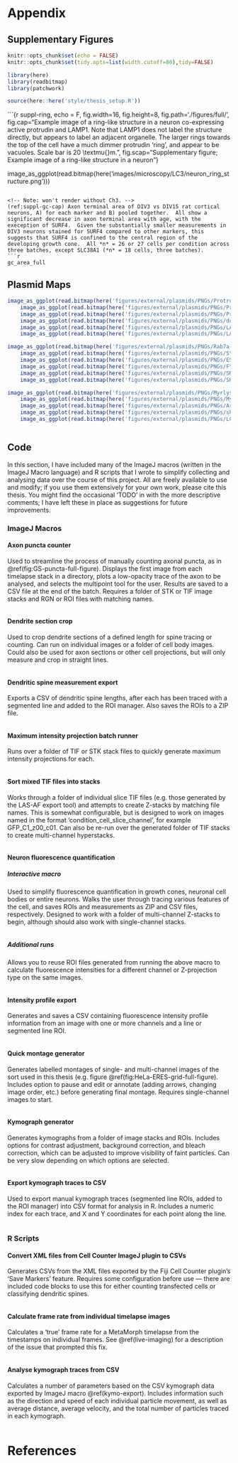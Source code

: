 ```{=latex}
\markboth{APPENDIX}{}
```

# Appendix {.unnumbered #APPENDIX}

## Supplementary Figures {.unnumbered #SUPPLEMENT}

```r
knitr::opts_chunk$set(echo = FALSE)
knitr::opts_chunk$set(tidy.opts=list(width.cutoff=80),tidy=FALSE)
```

```r
library(here)
library(readbitmap)
library(patchwork)

source(here::here('style/thesis_setup.R'))
```


```{r suppl-ring, echo = F, fig.width=16, fig.height=8, fig.path='./figures/full/', fig.cap="Example image of a ring-like structure in a neuron co-expressing active protrudin and LAMP1.  Note that LAMP1 does not label the structure directly, but appears to label an adjacent organelle.  The larger rings towards the top of the cell have a much dimmer protrudin 'ring', and appear to be vacuoles.  Scale bar is 20 \\textmu{}m.", fig.scap="Supplementary figure; Example image of a ring-like structure in a neuron"}

image_as_ggplot(read.bitmap(here('images/microscopy/LC3/neuron_ring_structure.png')))
```

<!-- Note: won't render without Ch3. -->
(ref:suppl-gc-cap) Axon terminal area of DIV3 vs DIV15 rat cortical neurons, A) for each marker and B) pooled together.  All show a significant decrease in axon terminal area with age, with the exeception of SURF4.  Given the substantially smaller measurements in DIV3 neurons stained for SURF4 compared to other markers, this suggests that SURF4 is confined to the central region of the developing growth cone.  All *n* = 26 or 27 cells per condition across three batches, except SLC38A1 (*n* = 18 cells, three batches).
```r

gc_area_full
```



## Plasmid Maps {#plasmid-maps}

```r
image_as_ggplot(read.bitmap(here('figures/external/plasmids/PNGs/Protrudin-EGFP_SYN_map.html.png'))) +
	image_as_ggplot(read.bitmap(here('figures/external/plasmids/PNGs/Protrudin-EGFP_CAG_map.html.png'))) +
	image_as_ggplot(read.bitmap(here('figures/external/plasmids/PNGs/Protrudin-mCherry_SYN_map.html.png'))) +
	image_as_ggplot(read.bitmap(here('figures/external/plasmids/PNGs/dual-GFP_map.html.png'))) +
	image_as_ggplot(read.bitmap(here('figures/external/plasmids/PNGs/LAMP1-RFP_map.html.png'))) +
	image_as_ggplot(read.bitmap(here('figures/external/plasmids/PNGs/LAMP1-mNeonGreen_map.html.png'))) + plot_layout(ncol = 2)
```

```r
image_as_ggplot(read.bitmap(here('figures/external/plasmids/PNGs/Rab7a-mEmerald_map.html.png'))) +
	image_as_ggplot(read.bitmap(here('figures/external/plasmids/PNGs/St3Gal5-GFP_map.html.png'))) +
	image_as_ggplot(read.bitmap(here('figures/external/plasmids/PNGs/ESCargo-Crimson_map.html.png'))) +
	image_as_ggplot(read.bitmap(here('figures/external/plasmids/PNGs/FYCO1-EGFP_map.html.png'))) +
	image_as_ggplot(read.bitmap(here('figures/external/plasmids/PNGs/SKIP-GFP_map.html.png'))) +
	image_as_ggplot(read.bitmap(here('figures/external/plasmids/PNGs/SKIP-mNeonGreen_map.html.png'))) + plot_layout(ncol = 2)
```

```r
image_as_ggplot(read.bitmap(here('figures/external/plasmids/PNGs/Myrlysin-MYC_map.html.png'))) +
	image_as_ggplot(read.bitmap(here('figures/external/plasmids/PNGs/Myrlysin-EGFP_map.html.png'))) +
	image_as_ggplot(read.bitmap(here('figures/external/plasmids/PNGs/Arl8b-GFP_map.html.png'))) +
	image_as_ggplot(read.bitmap(here('figures/external/plasmids/PNGs/shRNA_map.html.png'))) +
	image_as_ggplot(read.bitmap(here('figures/external/plasmids/PNGs/LC3-RFP_map.html.png')))  + plot_layout(ncol = 2)



```


## Code {.unnumbered #CODE}

In this section, I have included many of the ImageJ macros (written in the ImageJ Macro language) and R scripts that I wrote to simplify collecting and analysing data over the course of this project.  All are freely available to use and modify; if you use them extensively for your own work, please cite this thesis.  You might find the occasional 'TODO' in with the more descriptive comments; I have left these in place as suggestions for future improvements.

### ImageJ Macros

#### Axon puncta counter
Used to streamline the process of manually counting axonal puncta, as in \@ref(fig:GS-puncta-full-figure).  Displays the first image from each timelapse stack in a directory, plots a low-opacity trace of the axon to be analysed, and selects the multipoint tool for the user.  Results are saved to a CSV file at the end of the batch.  Requires a folder of STK or TIF image stacks and RGN or ROI files with matching names. 
```Rcpp
```
#### Dendrite section crop {#dend-crop}
Used to crop dendrite sections of a defined length for spine tracing or counting.  Can run on individual images or a folder of cell body images.  Could also be used for axon sections or other cell projections, but will only measure and crop in straight lines.
```Rcpp
```
#### Dendritic spine measurement export
Exports a CSV of dendritic spine lengths, after each has been traced with a segmented line and added to the ROI manager.  Also saves the ROIs to a ZIP file.
```Rcpp
```
#### Maximum intensity projection batch runner
Runs over a folder of TIF or STK stack files to quickly generate maximum intensity projections for each.
```Rcpp
```
#### Sort mixed TIF files into stacks
Works through a folder of individual slice TIF files (e.g. those generated by the LAS-AF export tool) and attempts to create Z-stacks by matching file names.  This is somewhat configurable, but is designed to work on images named in the format 'condition_cell_slice_channel', for example GFP_C1_z00_c01.  Can also be re-run over the generated folder of TIF stacks to create multi-channel hyperstacks. 
```Rcpp
```
#### Neuron fluorescence quantification
##### Interactive macro {#fluor-quant}
Used to simplify fluorescence quantification in growth cones, neuronal cell bodies or entire neurons.  Walks the user through tracing various features of the cell, and saves ROIs and measurements as ZIP and CSV files, respectively.  Designed to work with a folder of multi-channel Z-stacks to begin, although should also work with single-channel stacks.
```Rcpp
```
##### Additional runs
Allows you to reuse ROI files generated from running the above macro to calculate fluorescence intensities for a different channel or Z-projection type on the same images.
```Rcpp
```
#### Intensity profile export
Generates and saves a CSV containing fluorescence intensity profile information from an image with one or more channels and a line or segmented line ROI.  
```Rcpp
```
#### Quick montage generator
Generates labelled montages of single- and multi-channel images of the sort used in this thesis (e.g. figure \@ref(fig:HeLa-ERES-grid-full-figure).  Includes option to pause and edit or annotate (adding arrows, changing image order, etc.) before generating final montage.  Requires single-channel images to start. 
```Rcpp
```
#### Kymograph generator
Generates kymographs from a folder of image stacks and ROIs.  Includes options for contrast adjustment, background correction, and bleach correction, which can be adjusted to improve visibility of faint particles.  Can be very slow depending on which options are selected.
```Rcpp
```
#### Export kymograph traces to CSV {#kymo-export}
Used to export manual kymograph traces (segmented line ROIs, added to the ROI manager) into CSV format for analysis in R.  Includes a numeric index for each trace, and X and Y coordinates for each point along the line.
```Rcpp
```


### R Scripts

#### Convert XML files from Cell Counter ImageJ plugin to CSVs
Generates CSVs from the XML files exported by the Fiji Cell Counter plugin's 'Save Markers' feature.  Requires some configuration before use — there are included code blocks to use this for either counting transfected cells or classifying dendritic spines.
```r
```
#### Calculate frame rate from individual timelapse images {#timestamp-corr}
Calculates a 'true' frame rate for a MetaMorph timelapse from the timestamps on individual frames.  See \@ref(live-imaging) for a description of the issue that prompted this fix.
```r
```
#### Analyse kymograph traces from CSV
Calculates a number of parameters based on the CSV kymograph data exported by ImageJ macro \@ref(kymo-export).  Includes information such as the direction and speed of each individual particle movement, as well as average distance, average velocity, and the total number of particles traced in each kymograph.
```r
```

# References {.unnumbered #BIB}
```{=latex}
\markboth{REFERENCES}{}
```